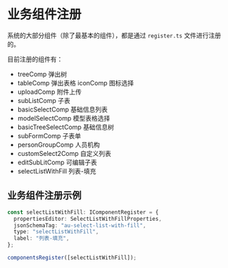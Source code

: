 # 业务组件注册

系统的大部分组件（除了最基本的组件），都是通过 `register.ts` 文件进行注册的。

目前注册的组件有：

- treeComp 弹出树
- tableComp 弹出表格
  iconComp 图标选择
- uploadComp 附件上传
- subListComp 子表
- basicSelectComp 基础信息列表
- modelSelectComp 模型表格选择
- basicTreeSelectComp 基础信息树
- subFormComp 子表单
- personGroupComp 人员机构
- customSelect2Comp 自定义列表
- editSubLitComp 可编辑子表
- selectListWithFill 列表-填充

## 业务组件注册示例

```typescript
const selectListWithFill: IComponentRegister = {
  propertiesEditor: SelectListWithFillProperties,
  jsonSchemaTag: "au-select-list-with-fill",
  type: "selectListWithFill",
  label: "列表-填充",
};

componentsRegister([selectListWithFill]);
```
